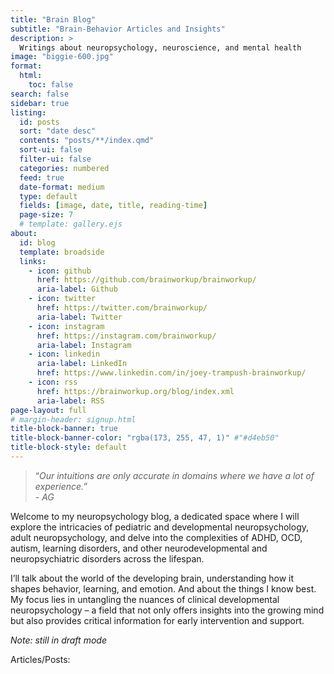 ```yaml
---
title: "Brain Blog"
subtitle: "Brain-Behavior Articles and Insights"
description: >
  Writings about neuropsychology, neuroscience, and mental health
image: "biggie-600.jpg"
format:
  html:
    toc: false
search: false
sidebar: true
listing:
  id: posts
  sort: "date desc"
  contents: "posts/**/index.qmd"
  sort-ui: false
  filter-ui: false
  categories: numbered
  feed: true
  date-format: medium
  type: default
  fields: [image, date, title, reading-time]
  page-size: 7
  # template: gallery.ejs
about:
  id: blog
  template: broadside
  links:
    - icon: github
      href: https://github.com/brainworkup/brainworkup/
      aria-label: Github
    - icon: twitter
      href: https://twitter.com/brainworkup/
      aria-label: Twitter
    - icon: instagram
      href: https://instagram.com/brainworkup/
      aria-label: Instagram
    - icon: linkedin
      aria-label: LinkedIn
      href: https://www.linkedin.com/in/joey-trampush-brainworkup/
    - icon: rss
      href: https://brainworkup.org/blog/index.xml
      aria-label: RSS
page-layout: full
# margin-header: signup.html
title-block-banner: true
title-block-banner-color: "rgba(173, 255, 47, 1)" #"#d4eb50"
title-block-style: default
---
```


> "_Our intuitions are only accurate in domains where we have a lot of experience._"
> <br> <cite> - AG </cite>

:::{#blog}
Welcome to my neuropsychology blog, a dedicated space where I will explore the
intricacies of pediatric and developmental neuropsychology, adult
neuropsychology, and delve into the
complexities of ADHD, OCD, autism, learning disorders, and other neurodevelopmental
and neuropsychiatric disorders across the lifespan.

I'll talk about the world of the developing brain, understanding how
it shapes behavior, learning, and emotion. And about the things I know best. My focus lies in untangling the
nuances of clinical developmental neuropsychology – a field that not only offers
insights into the growing mind but also provides critical information for early
intervention and support.

_Note: still in draft mode_
:::

::: {#hero-banner .column-screen}
::: {.grid .column-page}
::: {.headline .g-col-lg-6 .g-col-12 .g-col-md-12}
::: h1
Articles/Posts:
:::

<!-- Featured topics:

- [ADHD](../adhd/index.qmd)
- [Anecdotal](../joey-trampush/index.qmd)
- [Brain Development](../pediatric-neuropsychology/index.qmd)
- [Genetics](../joey-trampush/index.qmd) -->

\


:::


:::
:::

::: {#gallery .column-page}
:::
